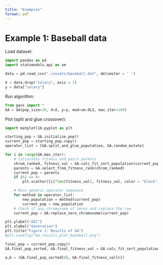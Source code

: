 ```yaml
---
title: "Examples"
format: pdf
---
```


# Example 1: Baseball data 

Load dataset:
```python
import pandas as pd 
import statsmodels.api as sm

data = pd.read_csv("./assets/baseball.dat", delimiter = ' ')

X = data.drop("salary", axis = 1)
y = data["salary"]
```

Run algorithm:
```python
from gavs import *
GA = GA(pop_size=26, X=X, y=y, mod=sm.OLS, max_iter=100)
```


Plot (split and glue crossover):
```python
import matplotlib.pyplot as plt

starting_pop = GA.initialize_pop()
current_pop = starting_pop.copy()
operator_list = [GA.split_and_glue_population, GA.random_mutate]

for i in range(GA.max_iter):
    # Calculates fitness and pairs parents
    chrom_ranked, fitness_val = GA.calc_fit_sort_population(current_pop)
    parents = GA.select_from_fitness_rank(chrom_ranked)
    current_pop = parents
    if i%2 == 0:
        plt.scatter([i]*len(fitness_val), fitness_val, color = "black", s=12)

    # Runs genetic operator sequence
    for method in operator_list:
        new_population = method(current_pop)
        current_pop = new_population
    # Check if any chromosome of zeros and replace the row
    current_pop = GA.replace_zero_chromosome(current_pop)    

plt.ylabel("AIC")
plt.xlabel("Generation")
plt.title("Figure 1: Results of GA")
#plt.savefig("GA_results_plot_baseball.png")

final_pop = current_pop.copy()
GA.final_pop_sorted, GA.final_fitness_val = GA.calc_fit_sort_population(final_pop)

a,b = (GA.final_pop_sorted[0], GA.final_fitness_val[0])
```